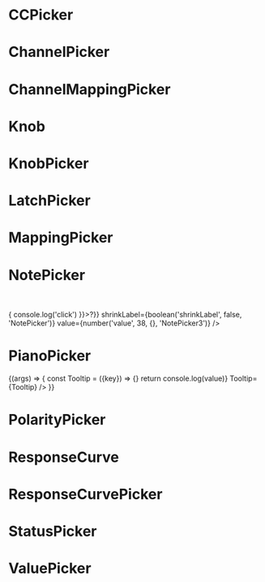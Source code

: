 
<Meta title="Pickers"/>

# CCPicker
<Canvas withToolbar>
  <Story
    height={120}
    name="CCPicker"
  >
    <CCPicker
      disabled={boolean('disabled', false, 'CCPicker')}
      label={text('label', 'CC #', 'CCPicker')}
      onChange={action('handleChange')}
      shrinkLabel={boolean('shrinkLabel', false, 'CCPicker')}
      value={number('value', 7, {}, 'CCPicker')}
    />
  </Story>
</Canvas>

<ArgsTable of={CCPicker} />

# ChannelPicker
<Canvas withToolbar>
  <Story
    height={120}
    name="ChannelPicker"
  >
    <ChannelPicker
      disabled={boolean('disabled', false, 'ChannelPicker')}
      label={text('label', 'Channel', 'ChannelPicker')}
      onChange={action('handleChange')}
      shrinkLabel={boolean('shrinkLabel', false, 'ChannelPicker')}
      value={number('value', 9, {}, 'ChannelPicker')}
    />
  </Story>
</Canvas>

<ArgsTable of={ChannelPicker} />

# ChannelMappingPicker
<Canvas withToolbar>
  <Story
    height={120}
    name="ChannelMappingPicker"
  >
    <ChannelMappingPicker
      channels={[
        null,
        null,
        null,
        'Alesis DM Pro',
        null,
        null,
        null,
        'BFD3',
        null,
        null,
        'Roland TD-20',
        'Roland TD-30 Perc 1 (Latin)',
        null,
        null,
        null,
        null,
      ]}
      disabled={boolean('disabled', false, 'ChannelMappingPicker')}
      label={text('label', 'Channel', 'ChannelMappingPicker')}
      onChange={action('handleChange')}
      shrinkLabel={boolean('shrinkLabel', false, 'ChannelMappingPicker')}
      value={number('value', 7, {}, 'ChannelMappingPicker')}
    />
  </Story>
</Canvas>

<ArgsTable of={ChannelMappingPicker} />

# Knob
<Canvas withToolbar>
  <Story
    height={120}
    name="Knob"
  >
    <Knob
      disabled={boolean('disabled', false, 'Knob')}
      max={number('max', 127, {}, 'Knob')}
      min={number('min', 0, {}, 'Knob')}
      value={number('value', 0, {}, 'Knob')}
      wheelEnabled={boolean('wheelEnabled', false, 'Knob')}
    />
  </Story>
</Canvas>

<ArgsTable of={Knob} />

# KnobPicker
<Canvas withToolbar>
  <Story
    height={120}
    name="KnobPicker"
  >
    <KnobPicker
      disabled={boolean('disabled', false, 'KnobPicker')}
      includePicker
      label={text('label', 'Sensitivity', 'KnobPicker')}
      max={number('max', 127, {}, 'KnobPicker')}
      min={number('min', 0, {}, 'KnobPicker')}
      onChange={action('KnobPicker')}
      shrinkLabel={boolean('shrinkLabel', false, 'KnobPicker')}
      size={number('size', 35, {}, 'KnobPicker')}
      value={number('value', 0, {}, 'KnobPicker')}
      wheelEnabled={boolean('wheelEnabled', false, 'KnobPicker')}
    />
  </Story>
</Canvas>

<ArgsTable of={KnobPicker} />

# LatchPicker
<Canvas withToolbar>
  <Story
    height={120}
    name="LatchPicker"
  >
    <LatchPicker
      disabled={boolean('disabled', false, 'LatchPicker')}
      label={text('label', 'Mode', 'LatchPicker')}
      onChange={action('handleChange')}
      shrinkLabel={boolean('shrinkLabel', false, 'LatchPicker')}
      value={number('value', 0, {}, 'LatchPicker')}
    />
  </Story>
</Canvas>

<ArgsTable of={LatchPicker} />

# MappingPicker
<Canvas withToolbar>
  <Story
    height={120}
    name="MappingPicker"
  >
    <MappingPicker
      allowClearing={boolean('allowClearing', true, 'MappingPicker')}
      disabled={boolean('disabled', false, 'MappingPicker')}
      label={text('label', 'Mapping', 'MappingPicker')}
      onChange={action('handleChange')}
      preserveMenuWidth={boolean('preserveMenuWidth', false, 'MappingPicker')}
      shrinkLabel={boolean('shrinkLabel', false, 'MappingPicker')}
      value={text('value', 'EZDrummer', 'MappingPicker')}
    />
  </Story>
</Canvas>

<ArgsTable of={MappingPicker} />

# NotePicker
<Canvas withToolbar>
  <Story
    height={120}
    name="NotePicker"
  >
    <NotePicker
      channel={number('channel', 0, 'NotePicker')}
      disabled={boolean('disabled', false, 'NotePicker')}
      isMelodicMode={boolean('isMelodicMode', false, 'NotePicker')}
      label={text('label', 'Note #', 'NotePicker')}
      mapping={gmMapping}
      onChange={action('handleChange')}
      shrinkLabel={boolean('shrinkLabel', false, 'NotePicker')}
      value={number('value', 38, {}, 'NotePicker')}
    />
    <br />
    <NotePicker
      channel={number('channel', 0, 'NotePicker2')}
      disabled={boolean('disabled', false, 'NotePicker2')}
      isMelodicMode={boolean('isMelodicMode', false, 'NotePicker2')}
      label="No mapping"
      onChange={action('handleChange2')}
      shrinkLabel={boolean('shrinkLabel', false, 'NotePicker')}
      value={number('value', 38, {}, 'NotePicker2')}
    />
    <br />
    <NotePicker
      channel={number('channel', 0, 'NotePicker3')}
      disabled={boolean('disabled', false, 'NotePicker3')}
      isMelodicMode={boolean('isMelodicMode', false, 'NotePicker3')}
      label="Action button"
      mapping={gmMapping}
      onChange={action('handleChange3')}
      selectProps={{actionButton:<button onClick={e=>{
        console.log('click')
        }}>?</button>}}
      shrinkLabel={boolean('shrinkLabel', false, 'NotePicker')}
      value={number('value', 38, {}, 'NotePicker3')}
    />
  </Story>
</Canvas>

<ArgsTable of={NotePicker} />

# PianoPicker
<Canvas withToolbar>
  <Story
    args={{
      instrumentName: undefined,
      height: 100,
      width: 1000,
    }}
    argTypes={{
      instrumentName:{
        control: { type: 'select' },
        options: [undefined, 'acoustic_grand_piano'],
      }
    }}
    height={120}
    name="PianoPicker"
  >
    {(args) => {
      const Tooltip = ({key}) => {}
      return <PianoPicker
        {...args}
        onChange={value=>console.log(value)}
        Tooltip={Tooltip}
      />
    }}
  </Story>
</Canvas>

<ArgsTable of={PolarityPicker} />

# PolarityPicker
<Canvas withToolbar>
  <Story
    height={120}
    name="PolarityPicker"
  >
    <PolarityPicker
      disabled={boolean('disabled', false, 'PolarityPicker')}
      label={text('label', 'Polarity', 'PolarityPicker')}
      labelOff={text('labelOff', 'Normally Off', 'PolarityPicker')}
      labelOn={text('labelOn', 'Normally On', 'PolarityPicker')}
      onChange={action('handleChange')}
      shrinkLabel={boolean('shrinkLabel', false, 'PolarityPicker')}
      value={number('value', 0, {}, 'PolarityPicker')}
    />
  </Story>
</Canvas>

<ArgsTable of={PolarityPicker} />

# ResponseCurve
<Canvas withToolbar>
  <Story
    height={120}
    name="ResponseCurve"
  >
    <ResponseCurve
      disabled={boolean('disabled', false, 'ResponseCurve')}
      inverted={boolean('inverted', false, 'ResponseCurve')}
      onChange={action('handleChange')}
      value={number('value', 0, {}, 'ResponseCurve')}
    />
  </Story>
</Canvas>

<ArgsTable of={ResponseCurve} />

# ResponseCurvePicker
<Canvas withToolbar>
  <Story
    height={120}
    name="ResponseCurvePicker"
  >
    <ResponseCurvePicker
      disabled={boolean('disabled', false, 'ResponseCurvePicker')}
      inverted={boolean('inverted', false, 'ResponseCurvePicker')}
      label="Response"
      onChange={action('handleChange')}
      shrinkLabel={boolean('shrinkLabel', false, 'ResponseCurvePicker')}
      value={number('value', 0, {}, 'ResponseCurvePicker')}
    />
  </Story>
</Canvas>

<ArgsTable of={ResponseCurvePicker} />

# StatusPicker
<Canvas withToolbar>
  <Story
    height={120}
    name="StatusPicker"
  >
    <StatusPicker
      disabled={boolean('disabled', false, 'StatusPicker')}
      label={text('label', 'Status Msg', 'StatusPicker')}
      onChange={action('handleChange')}
      shrinkLabel={boolean('shrinkLabel', false, 'StatusPicker')}
      statuses={statuses}
    />
  </Story>
</Canvas>

<ArgsTable of={StatusPicker} />

# ValuePicker
<Canvas withToolbar>
  <Story
    height={120}
    name="ValuePicker"
  >
    <ValuePicker
      disabled={boolean('disabled', false, 'ValuePicker')}
      highToLow={boolean('highToLow', false, 'ValuePicker')}
      label={text('label', 'Value', 'ValuePicker')}
      max={number('max', 127, {}, 'ValuePicker')}
      min={number('min', 0, {}, 'ValuePicker')}
      onChange={action('handleChange')}
      shrinkLabel={boolean('shrinkLabel', false, 'ValuePicker')}
    />
  </Story>
</Canvas>

<ArgsTable of={ValuePicker} />
